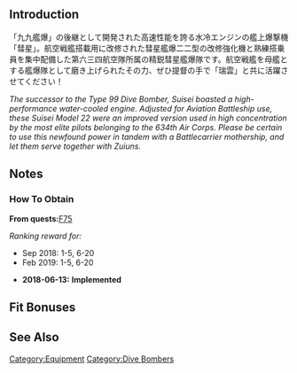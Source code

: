 {{EquipmentInfo|292}}

==Introduction==
「九九艦爆」の後継として開発された高速性能を誇る水冷エンジンの艦上爆撃機「彗星」。航空戦艦搭載用に改修された彗星艦爆二二型の改修強化機と熟練搭乗員を集中配備した第六三四航空隊所属の精鋭彗星艦爆隊です。航空戦艦を母艦とする艦爆隊として磨き上げられたその力、ぜひ提督の手で「瑞雲」と共に活躍させてください！

''The successor to the Type 99 Dive Bomber, Suisei boasted a high-performance water-cooled engine. Adjusted for Aviation Battleship use, these Suisei Model 22 were an improved version used in high concentration by the most elite pilots belonging to the 634th Air Corps. Please be certain to use this newfound power in tandem with a Battlecarrier mothership, and let them serve together with Zuiuns.''

==Notes==
<div class="mw-collapsible"><h3>How To Obtain</h3>
<div class="mw-collapsible-content">
'''From quests: '''[[Quests#F75|F75]]

''Ranking reward for:''
* Sep 2018: 1-5, 6-20
* Feb 2019: 1-5, 6-20

</div></div>


<div class="mw-collapsible><h3>Updates History</h3>
<div class="mw-collapsible-content>
* '''2018-06-13:''' '''Implemented'''
</div></div>

==Fit Bonuses==
{{:Suisei Model 22 (634 Air Group/Skilled)/Bonuses}}

==See Also==

{{Equipmentlist}}
[[Category:Equipment]]
[[Category:Dive Bombers]]